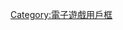 {{Userbox
  |border-c = #000000
  |border-s = 1
  |id-c     = #2b5246
  |id-s     = 12
  |id-fc    = #FFFFFF
  |info-c   = #FFFFFF
  |info-s   = 8
  |info-fc  = #000000
  |id       = WoWs
  |info     = 這個用戶是《[[戰艦世界]]》的艦長，期許能夠成為海上王者。全速前进！
  |nocat    = {{{nocat|}}}
}}
<includeonly>[[Category:喜歡玩戰艦世界的維基人|{{PAGENAME}}]]</includeonly><noinclude>
{{Documentation}}
[[Category:喜歡玩戰艦世界的維基人| ]]
[[Category:電子遊戲用戶框]]
</noinclude>